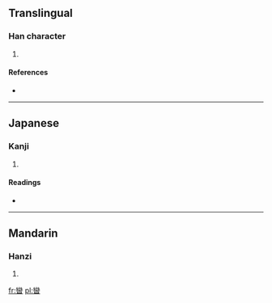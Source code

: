 ==Translingual==

===Han character===
{{Han char|rn=72|rad=日|as=19|sn=23|four=2260<sub>3</sub>|canj=女火日 (VFA)}}

# {{defn|Han|sort=日19}}

====References====
* {{Han ref|kx=0501.430|dkj=14265|hdz=21542.170|uh=66EB|ud=26347|bh=F7DF|bd=63455}}

----

==Japanese==

===Kanji===
{{ja-kanji|grade=|rs=日19}}

# {{defn|Japanese|sort=日19}}

====Readings====
* {{ja-readings|on=[[らん]] (ran), [[ばん]] (ban), [[まん]] (man), [[れん]] (ren)|kun=[[たそがれ]] (tasogare)}}

----

==Mandarin==

===Hanzi===
{{cmn-hanzi|pin=[[luán]] ([[luan2]])|wg=luan<sup>2</sup>}}

# {{defn|Mandarin|sort=日19}}

[[fr:曫]]
[[pl:曫]]
